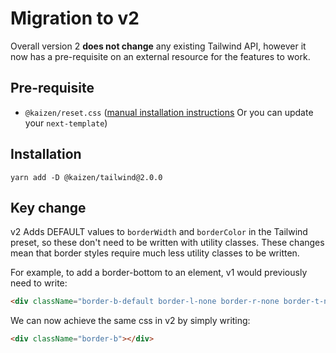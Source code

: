 
<Meta title="Systems/Tailwind Preset/Migration to v2" />

# Migration to v2

Overall version 2 **does not change** any existing Tailwind API, however it now has a pre-requisite on an external resource for the features to work.

## Pre-requisite
- `@kaizen/reset.css` ([manual installation instructions](https://cultureamp.design/?path=/docs/guides-app-starter--docs#3-add-kaizens-global-css-stylesheets) Or you can update your `next-template`)

## Installation

```
yarn add -D @kaizen/tailwind@2.0.0
```

## Key change

v2 Adds DEFAULT values to `borderWidth` and `borderColor` in the Tailwind preset, so these don't need to be written with utility classes.
These changes mean that border styles require much less utility classes to be written.

For example, to add a border-bottom to an element, v1 would previously need to write:
```html
<div className="border-b-default border-l-none border-r-none border-t-none border-solid border-purple-800"></div>
```

We can now achieve the same css in v2 by simply writing:
```html
<div className="border-b"></div>
```
